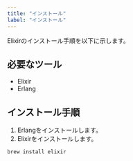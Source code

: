 ```yaml
---
title: "インストール"
label: "インストール"
---
```


Elixirのインストール手順を以下に示します。

## 必要なツール

- Elixir
- Erlang

## インストール手順

1. Erlangをインストールします。
2. Elixirをインストールします。

```bash
brew install elixir
```
